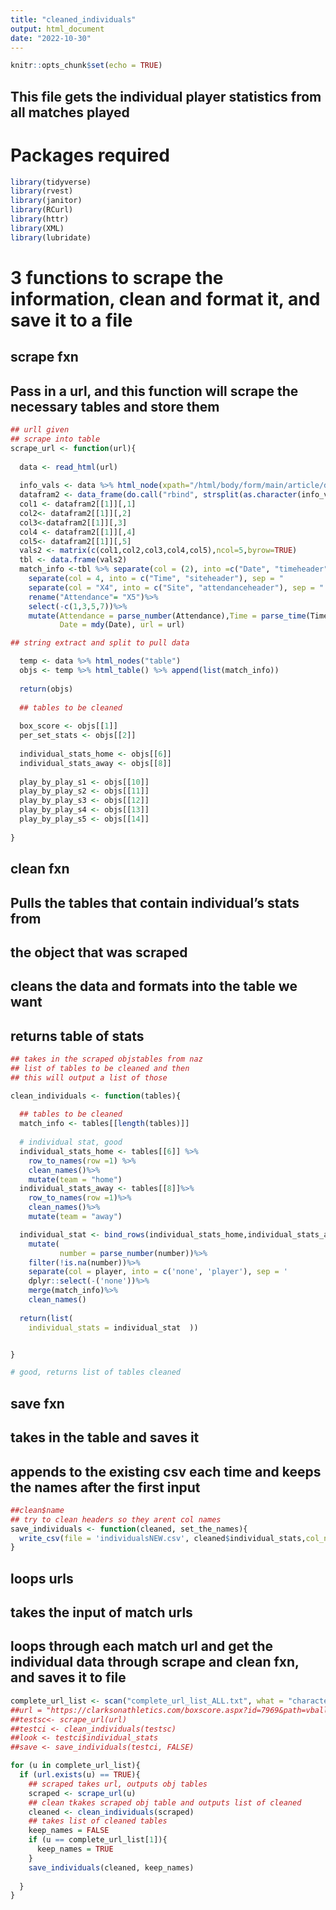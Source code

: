 ```yaml
---
title: "cleaned_individuals"
output: html_document
date: "2022-10-30"
---
```


```r
knitr::opts_chunk$set(echo = TRUE)
```


## This file gets the individual player statistics from all matches played

# Packages required

```r
library(tidyverse)
library(rvest)
library(janitor)
library(RCurl)
library(httr)
library(XML)
library(lubridate)
```


# 3 functions to scrape the information, clean and format it, and save it to a file
## scrape fxn
## Pass in a url, and this function will scrape the necessary tables and store them

```r

## urll given
## scrape into table
scrape_url <- function(url){
  
  data <- read_html(url)
  
  info_vals <- data %>% html_node(xpath="/html/body/form/main/article/div[2]/section[1]/header/div/dl") %>% html_text()
  datafram2 <- data_frame(do.call("rbind", strsplit(as.character(info_vals), ":\r\n       ", fixed = TRUE)))
  col1 <- datafram2[[1]][,1]
  col2<- datafram2[[1]][,2]
  col3<-datafram2[[1]][,3]
  col4 <- datafram2[[1]][,4]
  col5<- datafram2[[1]][,5]
  vals2 <- matrix(c(col1,col2,col3,col4,col5),ncol=5,byrow=TRUE)
  tbl <- data.frame(vals2)
  match_info <-tbl %>% separate(col = (2), into =c("Date", "timeheader"), sep = "                        ")%>%
    separate(col = 4, into = c("Time", "siteheader"), sep = "                        ")%>%
    separate(col = "X4", into = c("Site", "attendanceheader"), sep = "                        ")%>%
    rename("Attendance"= "X5")%>%
    select(-c(1,3,5,7))%>%
    mutate(Attendance = parse_number(Attendance),Time = parse_time(Time),
           Date = mdy(Date), url = url)

## string extract and split to pull data

  temp <- data %>% html_nodes("table")
  objs <- temp %>% html_table() %>% append(list(match_info))
  
  return(objs)
  
  ## tables to be cleaned
  
  box_score <- objs[[1]]
  per_set_stats <- objs[[2]]
  
  individual_stats_home <- objs[[6]]
  individual_stats_away <- objs[[8]]
  
  play_by_play_s1 <- objs[[10]]
  play_by_play_s2 <- objs[[11]]
  play_by_play_s3 <- objs[[12]]
  play_by_play_s4 <- objs[[13]]
  play_by_play_s5 <- objs[[14]]
  
}

```


## clean fxn
## Pulls the tables that contain individual's stats from 
## the object that was scraped
## cleans the data and formats into the table we want
## returns table of stats

```r
## takes in the scraped objstables from naz
## list of tables to be cleaned and then
## this will output a list of those

clean_individuals <- function(tables){
  
  ## tables to be cleaned
  match_info <- tables[[length(tables)]]
  
  # individual stat, good
  individual_stats_home <- tables[[6]] %>%
    row_to_names(row =1) %>%
    clean_names()%>%
    mutate(team = "home")
  individual_stats_away <- tables[[8]]%>%
    row_to_names(row =1)%>%
    clean_names()%>%
    mutate(team = "away")

  individual_stat <- bind_rows(individual_stats_home,individual_stats_away )%>%
    mutate(
           number = parse_number(number))%>%
    filter(!is.na(number))%>%
    separate(col = player, into = c('none', 'player'), sep = '                                        ')%>%
    dplyr::select(-('none'))%>%
    merge(match_info)%>%
    clean_names()
    
  return(list(
    individual_stats = individual_stat  ))


}

# good, returns list of tables cleaned
```


## save fxn
## takes in the table and saves it
## appends to the existing csv each time and keeps the names after the first input

```r

##clean$name
## try to clean headers so they arent col names
save_individuals <- function(cleaned, set_the_names){
  write_csv(file = 'individualsNEW.csv', cleaned$individual_stats,col_names = set_the_names, append=TRUE)
}


```


## loops urls
## takes the input of match urls
## loops through each match url and get the individual data through scrape and clean fxn, and saves it to file


```r
complete_url_list <- scan("complete_url_list_ALL.txt", what = "character")
##url = "https://clarksonathletics.com/boxscore.aspx?id=7969&path=vball"
##testsc<- scrape_url(url)
##testci <- clean_individuals(testsc)
##look <- testci$individual_stats
##save <- save_individuals(testci, FALSE)

for (u in complete_url_list){
  if (url.exists(u) == TRUE){
    ## scraped takes url, outputs obj tables
    scraped <- scrape_url(u)
    ## clean tkakes scraped obj table and outputs list of cleaned
    cleaned <- clean_individuals(scraped)
    ## takes list of cleaned tables
    keep_names = FALSE
    if (u == complete_url_list[1]){
      keep_names = TRUE
    }
    save_individuals(cleaned, keep_names)
    
  }
}
```

